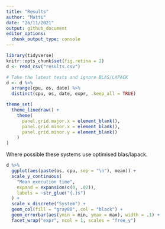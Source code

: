 ```yaml
---
title: "Results"
author: "Matti"
date: "26/11/2021"
output: github_document
editor_options: 
  chunk_output_type: console
---
```


```r
library(tidyverse)
knitr::opts_chunk$set(fig.retina = 2)
d <- read_csv("results.csv")

# Take the latest tests and ignore BLAS/LAPACK
d <- d %>% 
  arrange(cpu, os, date) %>% 
  distinct(cpu, os, date, expr, .keep_all = TRUE)

theme_set(
  theme_linedraw() +
    theme(
      panel.grid.major.x = element_blank(),
      panel.grid.minor.x = element_blank(),
      panel.grid.minor.y = element_blank()
    )
)
```

Where possible these systems use optimised blas/lapack.

```r
d %>% 
  ggplot(aes(paste(os, cpu, sep = "\n"), mean)) +
  scale_y_continuous(
    "Mean execution time", 
    expand = expansion(c(0, .02)),
    labels = ~str_glue("{.}s")
  ) +
  scale_x_discrete("System") +
  geom_col(fill = "gray80", col = "black") +
  geom_errorbar(aes(ymin = min, ymax = max), width = .1) +
  facet_wrap("expr", ncol = 1, scales = "free_y")
```

